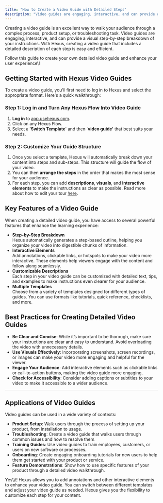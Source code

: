 ```yaml
---
title: "How to Create a Video Guide with Detailed Steps"
description: "Video guides are engaging, interactive, and can provide a visual step-by-step breakdown of your instructions."
---
```


Creating a video guide is an excellent way to walk your audience through a complex process, product setup, or troubleshooting task. Video guides are engaging, interactive, and can provide a visual step-by-step breakdown of your instructions. With Hexus, creating a video guide that includes a detailed description of each step is easy and efficient.

Follow this guide to create your own detailed video guide and enhance your user experience\\\!

## **Getting Started with Hexus Video Guides**

To create a video guide, you'll first need to log in to Hexus and select the appropriate format. Here's a quick walkthrough:

### **Step 1: Log in and Turn Any Hexus Flow Into Video Guide**

1. **Log in** to [app.usehexus.com](http://app.usehexus.com).
2. Click on any Hexus Flow.
3. Select a '**Switch Template**' and then '**video guide'** that best suits your needs.

### **Step 2: Customize Your Guide Structure**

1. Once you select a template, Hexus will automatically break down your content into steps and sub-steps. This structure will guide the flow of your video.
2. You can then **arrange the steps** in the order that makes the most sense for your audience.
3. For each step, you can add **descriptions**, **visuals**, and **interactive elements** to make the instructions as clear as possible. Read more about how to edit your tour [here](https://support.hexus.ai/getting-started/editing-your-tour).

## **Key Features of a Video Guide**

When creating a detailed video guide, you have access to several powerful features that enhance the learning experience:

- **Step-by-Step Breakdown**\
  Hexus automatically generates a step-based outline, helping you organize your video into digestible chunks of information.
- **Interactive Elements**\
  Add annotations, clickable links, or hotspots to make your video more interactive. These elements help viewers engage with the content and follow along seamlessly.
- **Customizable Descriptions**\
  Each step in your video guide can be customized with detailed text, tips, and examples to make instructions even clearer for your audience.
- **Multiple Templates**\
  Choose from a variety of templates designed for different types of guides. You can use formats like tutorials, quick reference, checklists, and more.

## **Best Practices for Creating Detailed Video Guides**

- **Be Clear and Concise**: While it’s important to be thorough, make sure your instructions are clear and easy to understand. Avoid overloading the video with unnecessary details.
- **Use Visuals Effectively**: Incorporating screenshots, screen recordings, or images can make your video more engaging and helpful for the viewer.
- **Engage Your Audience**: Add interactive elements such as clickable links or call-to-action buttons, making the video guide more engaging.
- **Check for Accessibility**: Consider adding captions or subtitles to your video to make it accessible to a wider audience.

---

## **Applications of Video Guides**

Video guides can be used in a wide variety of contexts:

- **Product Setup**: Walk users through the process of setting up your product, from installation to usage.
- **Troubleshooting**: Create a video guide that walks users through common issues and how to resolve them.
- **Training Guides**: Use video guides to train employees, customers, or users on new software or processes.
- **Onboarding**: Create engaging onboarding tutorials for new users to help them get started with your product or service.
- **Feature Demonstrations**: Show how to use specific features of your product through a detailed video walkthrough.

<AccordionGroup>
  <Accordion title="Can I add interactive elements to my video guide?" icon="sparkles">
    Yes\\\! Hexus allows you to add annotations and other interactive elements to enhance your video guide.
  </Accordion>
  <Accordion title="Can I use multiple templates for a single video guide?" icon="sparkles">
    You can switch between different templates and adjust your video guide as needed. Hexus gives you the flexibility to customize each step for your content.
  </Accordion>
</AccordionGroup>